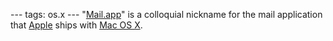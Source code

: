---
tags: os.x
---
"[[Mail.app]]" is a colloquial nickname for the mail application that [[Apple]] ships with [[Mac OS X]].
